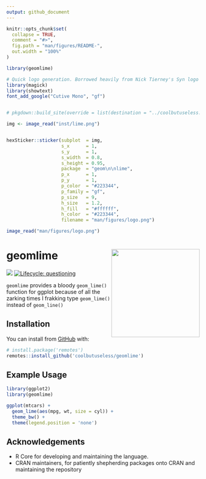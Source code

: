 ```yaml
---
output: github_document
---
```


<!-- README.md is generated from README.Rmd. Please edit that file -->

```r
knitr::opts_chunk$set(
  collapse = TRUE,
  comment = "#>",
  fig.path = "man/figures/README-",
  out.width = "100%"
)

library(geomlime)
```



```r
# Quick logo generation. Borrowed heavily from Nick Tierney's Syn logo process
library(magick)
library(showtext)
font_add_google("Cutive Mono", "gf")


# pkgdown::build_site(override = list(destination = "../coolbutuseless.github.io/package/devoutpdf"))
```


```r
img <- image_read("inst/lime.png")


hexSticker::sticker(subplot  = img,
                    s_x      = 1,
                    s_y      = 1,
                    s_width  = 0.8,
                    s_height = 0.95,
                    package  = "geom\n\nlime",
                    p_x      = 1,
                    p_y      = 1,
                    p_color  = "#223344",
                    p_family = "gf",
                    p_size   = 9,
                    h_size   = 1.2,
                    h_fill   = "#ffffff",
                    h_color  = "#223344",
                    filename = "man/figures/logo.png")

image_read("man/figures/logo.png")
```





# geomlime  <img src="man/figures/logo.png" align="right" height=230/>

<!-- badges: start -->
![](https://img.shields.io/badge/cool-useless-green.svg)
[![Lifecycle: questioning](https://img.shields.io/badge/lifecycle-questioning-blue.svg)](https://www.tidyverse.org/lifecycle/#questioning)
<!-- badges: end -->

`geomlime` provides a bloody `geom_lime()` function for ggplot because of all 
the zarking times I frakking type `geom_lime()` instead of `geom_line()`

## Installation

You can install from [GitHub](https://github.com/coolbutuseless/geomlime) with:

``` r
# install.package('remotes')
remotes::install_github('coolbutuseless/geomlime')
```

## Example Usage


```r
library(ggplot2)
library(geomlime)

ggplot(mtcars) +
  geom_lime(aes(mpg, wt, size = cyl)) + 
  theme_bw() + 
  theme(legend.position = 'none')

```



## Acknowledgements

* R Core for developing and maintaining the language.
* CRAN maintainers, for patiently shepherding packages onto CRAN and maintaining
  the repository
